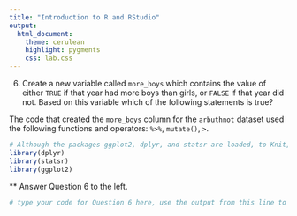 ```yaml
---
title: "Introduction to R and RStudio"
output:
  html_document: 
    theme: cerulean 
    highlight: pygments
    css: lab.css
---
```


6. Create a new variable called `more_boys` which contains the value of either `TRUE` if that year had more boys than girls, or `FALSE` if that year did not. Based on this  variable which of the following statements is true? 

The code that created the `more_boys` column for the `arbuthnot` dataset used the following functions and operators: `%>%`, `mutate()`, `>`.

```r
# Although the packages ggplot2, dplyr, and statsr are loaded, to Knit, you must have the library functions in your .Rmd file. Don't erase this code block!
library(dplyr)
library(statsr)
library(ggplot2)
```

** Answer Question 6 to the left.

```r
# type your code for Question 6 here, use the output from this line to answer Question 6, and Knit

```

